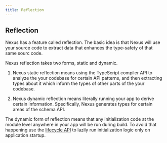 ```yaml
---
title: Reflection
---
```


## Reflection

Nexus has a feature called reflection. The basic idea is that Nexus will use your source code to extract data that enhances the type-safety of that same sourc code.

Nexus reflection takes two forms, static and dynamic.

1. Nexus static reflection means using the TypeScript compiler API to analyze the your codebase for certain API patterns, and then extracting types about it which inform the types of other parts of the your codebase.

2. Nexus dynamic reflection means literally running your app to derive certain information. Specifically, Nexus generates types for certain areas of the schema API.

The dynamic form of reflection means that any initialization code at the module level anywhere in your app will be run during build. To avoid that happening use the [lifecycle API](/api/nexus/on) to lazily run initialization logic only on application startup.
